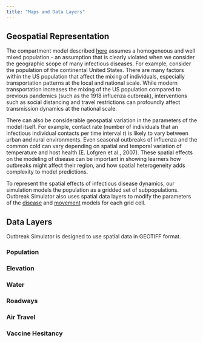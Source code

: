 ```yaml
---
title: "Maps and Data Layers"
---
```


## Geospatial Representation
The compartment model described [here](DiseaseModel.qmd) assumes a homogeneous and well mixed population - an assumption that is clearly violated when we consider the geographic scope of many infectious diseases.  For example, consider the population of the continental United States.  There are many factors within the US population that affect the mixing of individuals, especially transportation patterns at the local and national scale. While modern transportation increases the mixing of the US population compared to previous pandemics (such as the 1918 influenza outbreak), interventions such as social distancing and travel restrictions can profoundly affect transmission dynamics at the national scale. 

There can also be considerable geospatial variation in the parameters of the model itself. For example, contact rate (number of individuals that an infectious individual contacts per time interval *t*) is likely to vary between urban and rural environments. Even seasonal outbreaks of influenza and the common cold can vary depending on spatial and temporal variation of temperature and host health (E. Lofgren et al., 2007).  These spatial effects on the modeling of disease can be important in showing learners how outbreaks might affect their region, and how spatial heterogeneity adds complexity to model predictions.

To represent the spatial effects of infectious disease dynamics, our simulation models the population as a gridded set of subpopulations. Outbreak Simulator also uses spatial data layers to modify the parameters of the [disease](DiseaseModel.qmd) and [movement](Movement.qmd) models for each grid cell. 


## Data Layers

Outbreak Simulator is designed to use spatial data in GEOTIFF format.

### Population

### Elevation

### Water

### Roadways

### Air Travel

### Vaccine Hesitancy

